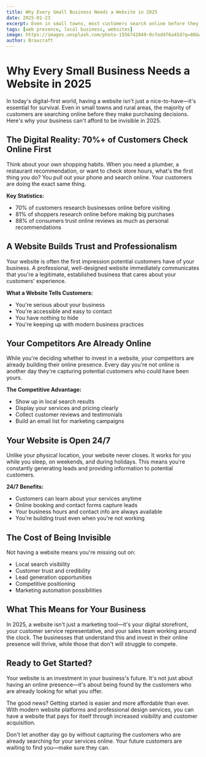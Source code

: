 ```yaml
---
title: Why Every Small Business Needs a Website in 2025
date: 2025-01-23
excerpt: Even in small towns, most customers search online before they visit a store. Here's why your business can't afford to be invisible.
tags: [web presence, local business, websites]
image: https://images.unsplash.com/photo-1556742049-0cfed4f6a45d?q=80&w=1400&auto=format&fit=crop
author: Braxcraft
---
```


# Why Every Small Business Needs a Website in 2025

In today's digital-first world, having a website isn't just a nice-to-have—it's essential for survival. Even in small towns and rural areas, the majority of customers are searching online before they make purchasing decisions. Here's why your business can't afford to be invisible in 2025.

## The Digital Reality: 70%+ of Customers Check Online First

Think about your own shopping habits. When you need a plumber, a restaurant recommendation, or want to check store hours, what's the first thing you do? You pull out your phone and search online. Your customers are doing the exact same thing.

**Key Statistics:**
- 70% of customers research businesses online before visiting
- 81% of shoppers research online before making big purchases
- 88% of consumers trust online reviews as much as personal recommendations

## A Website Builds Trust and Professionalism

Your website is often the first impression potential customers have of your business. A professional, well-designed website immediately communicates that you're a legitimate, established business that cares about your customers' experience.

**What a Website Tells Customers:**
- You're serious about your business
- You're accessible and easy to contact
- You have nothing to hide
- You're keeping up with modern business practices

## Your Competitors Are Already Online

While you're deciding whether to invest in a website, your competitors are already building their online presence. Every day you're not online is another day they're capturing potential customers who could have been yours.

**The Competitive Advantage:**
- Show up in local search results
- Display your services and pricing clearly
- Collect customer reviews and testimonials
- Build an email list for marketing campaigns

## Your Website is Open 24/7

Unlike your physical location, your website never closes. It works for you while you sleep, on weekends, and during holidays. This means you're constantly generating leads and providing information to potential customers.

**24/7 Benefits:**
- Customers can learn about your services anytime
- Online booking and contact forms capture leads
- Your business hours and contact info are always available
- You're building trust even when you're not working

## The Cost of Being Invisible

Not having a website means you're missing out on:
- Local search visibility
- Customer trust and credibility
- Lead generation opportunities
- Competitive positioning
- Marketing automation possibilities

## What This Means for Your Business

In 2025, a website isn't just a marketing tool—it's your digital storefront, your customer service representative, and your sales team working around the clock. The businesses that understand this and invest in their online presence will thrive, while those that don't will struggle to compete.

## Ready to Get Started?

Your website is an investment in your business's future. It's not just about having an online presence—it's about being found by the customers who are already looking for what you offer.

The good news? Getting started is easier and more affordable than ever. With modern website platforms and professional design services, you can have a website that pays for itself through increased visibility and customer acquisition.

Don't let another day go by without capturing the customers who are already searching for your services online. Your future customers are waiting to find you—make sure they can.
